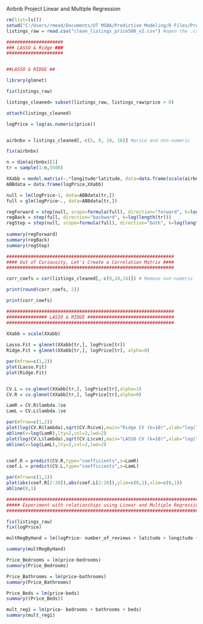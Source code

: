 Airbnb Project Linear and Multiple Regression

```{r}
rm(list=ls())
setwd("C:/Users/rmead/Documents/UT MSBA/Predictive Modeling/R Files/Predictive Modeling Project")
listings_raw = read.csv("clean_listings_price500_v2.csv") #open the .csv file

#####################
### LASSO & Ridge ###
#####################


##LASSO & RIDGE ##

library(glmnet)

fix(listings_raw)

listings_cleaned= subset(listings_raw, listings_raw$price > 0)

attach(listings_cleaned)

logPrice = log(as.numeric(price))


airbnbx = listings_cleaned[,-c(5, 9, 10, 16)] #price and non-numeric

fix(airbnbx)

n = dim(airbnbx)[1]
tr = sample(1:n,5500)

XXabb = model.matrix(~.*longitude*latitude, data=data.frame(scale(airbnbx)))[,-1]
ABBdata = data.frame(logPrice,XXabb)

null = lm(logPrice~1, data=ABBdata[tr,])
full = glm(logPrice~., data=ABBdata[tr,])

regForward = step(null, scope=formula(full), direction="forward", k=log(length(tr)))
regBack = step(full, direction="backward", k=log(length(tr)))
regStep = step(null, scope=formula(full), direction="both", k=log(length(tr)))
  
summary(regForward)
summary(regBack)
summary(regStep)

##############################################################
#### Out of Curiousity, Let's Create a Correlation Matrix ####
##############################################################

corr_coefs = cor(listings_cleaned[,-c(9,10,16)]) # Remove non-numeric

print(round(corr_coefs, 2))

print(corr_coefs)

##############################################################
############### LASSO & RIDGE ################################
##############################################################

XXabb = scale(XXabb)  
  
Lasso.Fit = glmnet(XXabb[tr,], logPrice[tr])
Ridge.Fit = glmnet(XXabb[tr,], logPrice[tr], alpha=0)

par(mfrow=c(1,2))
plot(Lasso.Fit)
plot(Ridge.Fit)


CV.L = cv.glmnet(XXabb[tr,], logPrice[tr],alpha=1)
CV.R = cv.glmnet(XXabb[tr,], logPrice[tr],alpha=0)

LamR = CV.R$lambda.1se
LamL = CV.L$lambda.1se

par(mfrow=c(1,2))
plot(log(CV.R$lambda),sqrt(CV.R$cvm),main="Ridge CV (k=10)",xlab="log(lambda)",ylab = "RMSE",col=4,type="b",cex.lab=1.2)
abline(v=log(LamR),lty=2,col=2,lwd=2)
plot(log(CV.L$lambda),sqrt(CV.L$cvm),main="LASSO CV (k=10)",xlab="log(lambda)",ylab = "RMSE",col=4,type="b",cex.lab=1.2)
abline(v=log(LamL),lty=2,col=2,lwd=2)


coef.R = predict(CV.R,type="coefficients",s=LamR)
coef.L = predict(CV.L,type="coefficients",s=LamL)

par(mfrow=c(1,1))
plot(abs(coef.R[2:20]),abs(coef.L[2:20]),ylim=c(0,1),xlim=c(0,1))
abline(0,1)

####################################################################################
##### Experiment with relationships using Linear and Multiple Regression by Hand ###
####################################################################################

fix(listings_raw)
fix(logPrice)

multRegByHand = lm(logPrice~ number_of_reviews + latitude + longitude + bedrooms + bathrooms + entire_house_0_private_rm_0_shared_rm_1 + entire_house_0_private_rm_1_shared_rm_0 + has_reviews)

summary(multRegByHand)

Price_Bedrooms = lm(price~bedrooms)
summary(Price_Bedrooms)

Price_Bathrooms = lm(price~bathrooms)
summary(Price_Bathrooms)

Price_Beds = lm(price~beds)
summary((Price_Beds))

mult_reg1 = lm(price~ bedrooms + bathrooms + beds)
summary(mult_reg1)

```